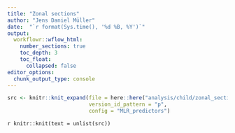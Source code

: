 ```yaml
---
title: "Zonal sections"
author: "Jens Daniel Müller"
date:  "`r format(Sys.time(), '%d %B, %Y')`"
output: 
  workflowr::wflow_html:
    number_sections: true
    toc_depth: 3
    toc_float:
      collapsed: false
editor_options:
  chunk_output_type: console
---
```



```r

src <- knitr::knit_expand(file = here::here("analysis/child/zonal_sections_analysis.Rmd"),
                          version_id_pattern = "p",
                          config = "MLR_predictors")


```

`r knitr::knit(text = unlist(src))`

